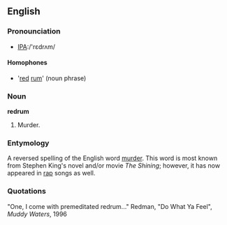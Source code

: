 ==English==

===Pronounciation===
*[[IPA]]:/'rɛdrʌm/

====Homophones====
*'[[red]] [[rum]]' (noun phrase)

===Noun===
'''redrum'''

#Murder. 

===Entymology===
A reversed spelling of the English word [[murder]].  This word is most known from Stephen King's novel and/or movie ''The Shining''; however, it has now appeared in [[rap]] songs as well.

===Quotations===
"One, I come with premeditated redrum..." Redman, "Do What Ya Feel", ''Muddy Waters'', 1996

{{neo}}